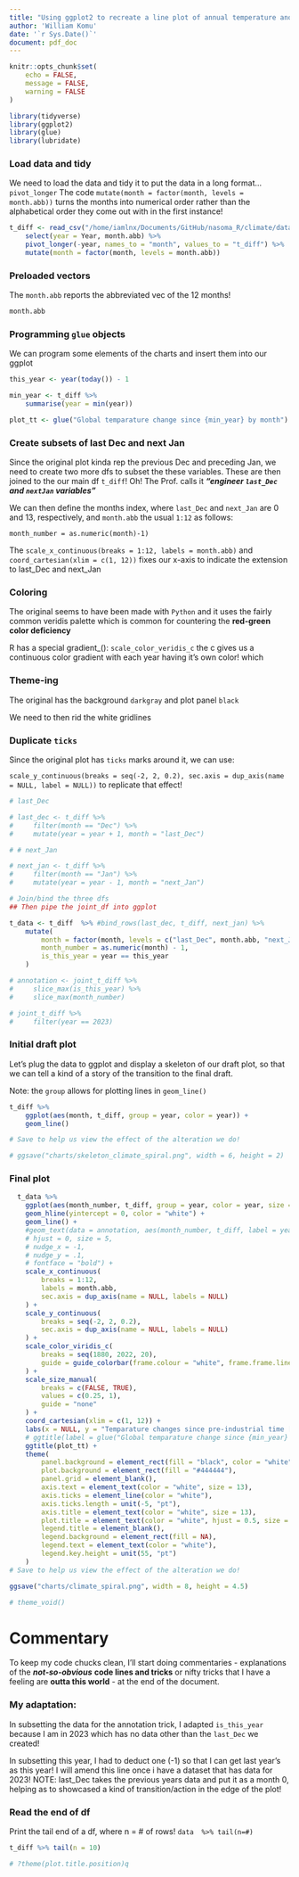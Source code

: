 ```yaml
---
title: "Using ggplot2 to recreate a line plot of annual temperature anomalies-CC217"
author: 'William Komu'
date: '`r Sys.Date()`'
document: pdf_doc
---
```


```r
knitr::opts_chunk$set(
    echo = FALSE,
    message = FALSE,
    warning = FALSE
)
```

```r
library(tidyverse)
library(ggplot2)
library(glue)
library(lubridate)
```

### Load data and tidy

We need to load the data and tidy it to put the data in a long format... `pivot_longer`
The code `mutate(month = factor(month, levels = month.abb))` turns the months into numerical order rather than the alphabetical order they come out with in the first instance!


```r
t_diff <- read_csv("/home/iamlnx/Documents/GitHub/nasoma_R/climate/data/GLB.Ts+dSST.csv", skip = 1, na = "***") %>%
    select(year = Year, month.abb) %>%
    pivot_longer(-year, names_to = "month", values_to = "t_diff") %>%
    mutate(month = factor(month, levels = month.abb))
```


### Preloaded vectors

The `month.abb` reports the abbreviated vec of the 12 months!

```r
month.abb
```

### Programming `glue` objects

We can program some elements of the charts and insert them into our ggplot

```r
this_year <- year(today()) - 1

min_year <- t_diff %>%
    summarise(year = min(year))

plot_tt <- glue("Global temparature change since {min_year} by month")
```

### Create subsets of last Dec and next Jan

Since the original plot kinda rep the previous Dec and preceding Jan, we need to create two more dfs to subset the these variables. These are then joined to the our main df `t_diff`! Oh! The Prof. calls it ***"engineer `last_Dec` and `nextJan` variables"***

We can then define the months index, where `last_Dec` and `next_Jan` are 0 and 13, respectively, and `month.abb` the usual `1:12` as follows:

`month_number = as.numeric(month)-1)`

The `scale_x_continuous(breaks = 1:12, labels = month.abb)` and `coord_cartesian(xlim = c(1, 12))` fixes our x-axis to indicate the extension to last_Dec and next_Jan

### Coloring

The original seems to have been made with `Python` and it uses the fairly common veridis palette which is common for countering the **red-green color deficiency**

R has a special gradient_():
`scale_color_veridis_c` the c gives us a continuous color gradient with each year having it's own color!
which

### Theme-ing

The original has the background `darkgray` and plot panel `black`

We need to then rid the white gridlines

### Duplicate `ticks`

Since the original plot has `ticks` marks around it, we can use:

`scale_y_continuous(breaks = seq(-2, 2, 0.2), sec.axis = dup_axis(name = NULL, label = NULL))`
to replicate that effect!

```r
# last_Dec

# last_dec <- t_diff %>%
#     filter(month == "Dec") %>%
#     mutate(year = year + 1, month = "last_Dec")

# # next_Jan

# next_jan <- t_diff %>%
#     filter(month == "Jan") %>%
#     mutate(year = year - 1, month = "next_Jan")

# Join/bind the three dfs
## Then pipe the joint_df into ggplot

t_data <- t_diff  %>% #bind_rows(last_dec, t_diff, next_jan) %>%
    mutate(
        month = factor(month, levels = c("last_Dec", month.abb, "next_Jan")),
        month_number = as.numeric(month) - 1,
        is_this_year = year == this_year
    )

# annotation <- joint_t_diff %>%
#     slice_max(is_this_year) %>%
#     slice_max(month_number)

# joint_t_diff %>%
#     filter(year == 2023)
```

### Initial draft plot

Let's plug the data to ggplot and display a skeleton of our draft plot, so that we can tell a kind of a story of the transition to the final draft.

Note: the `group` allows for plotting lines in `geom_line()`

```r

t_diff %>%
    ggplot(aes(month, t_diff, group = year, color = year)) +
    geom_line()

# Save to help us view the effect of the alteration we do!

# ggsave("charts/skeleton_climate_spiral.png", width = 6, height = 2)
```

### Final plot

```r
  t_data %>%
    ggplot(aes(month_number, t_diff, group = year, color = year, size = is_this_year)) +
    geom_hline(yintercept = 0, color = "white") +
    geom_line() +
    #geom_text(data = annotation, aes(month_number, t_diff, label = year, color = year), inherit.aes = FALSE,
    # hjust = 0, size = 5,
    # nudge_x = -1,
    # nudge_y = .1,
    # fontface = "bold") +
    scale_x_continuous(
        breaks = 1:12,
        labels = month.abb,
        sec.axis = dup_axis(name = NULL, labels = NULL)
    ) +
    scale_y_continuous(
        breaks = seq(-2, 2, 0.2),
        sec.axis = dup_axis(name = NULL, labels = NULL)
    ) +
    scale_color_viridis_c(
        breaks = seq(1880, 2022, 20),
        guide = guide_colorbar(frame.colour = "white", frame.frame.linewidth = 2)
    ) +
    scale_size_manual(
        breaks = c(FALSE, TRUE),
        values = c(0.25, 1),
        guide = "none"
    ) +
    coord_cartesian(xlim = c(1, 12)) +
    labs(x = NULL, y = "Temparature changes since pre-industrial time [\u00B0C]") +
    # ggtitle(label = glue("Global temparature change since {min_year} by month")) +
    ggtitle(plot_tt) +
    theme(
        panel.background = element_rect(fill = "black", color = "white", size = 1),
        plot.background = element_rect(fill = "#444444"),
        panel.grid = element_blank(),
        axis.text = element_text(color = "white", size = 13),
        axis.ticks = element_line(color = "white"),
        axis.ticks.length = unit(-5, "pt"),
        axis.title = element_text(color = "white", size = 13),
        plot.title = element_text(color = "white", hjust = 0.5, size = 15),
        legend.title = element_blank(),
        legend.background = element_rect(fill = NA),
        legend.text = element_text(color = "white"),
        legend.key.height = unit(55, "pt")
    )
# Save to help us view the effect of the alteration we do!

ggsave("charts/climate_spiral.png", width = 8, height = 4.5)

# theme_void()
```


# Commentary

To keep my code chucks clean, I'll start doing commentaries - explanations of the ***not-so-obvious*** **code lines and tricks** or nifty tricks that I have a feeling are **outta this world** - at the end of the document.

### My adaptation:
In subsetting the data for the annotation trick, I adapted `is_this_year` because I am in 2023 which has no data other than the `last_Dec` we created!

In subsetting this year, I had to deduct one (-1) so that I can get last year's as this year! I will amend this line once i have a dataset that has data for 2023!
NOTE: last_Dec takes the previous years data and put it as a month 0, helping as to showcased a kind of transition/action in the edge of the plot!

### Read the end of df
Print the tail end of a df, where n = # of rows!
`data  %>% tail(n=#)`

```r
t_diff %>% tail(n = 10)
```

```r
# ?theme(plot.title.position)q
```
